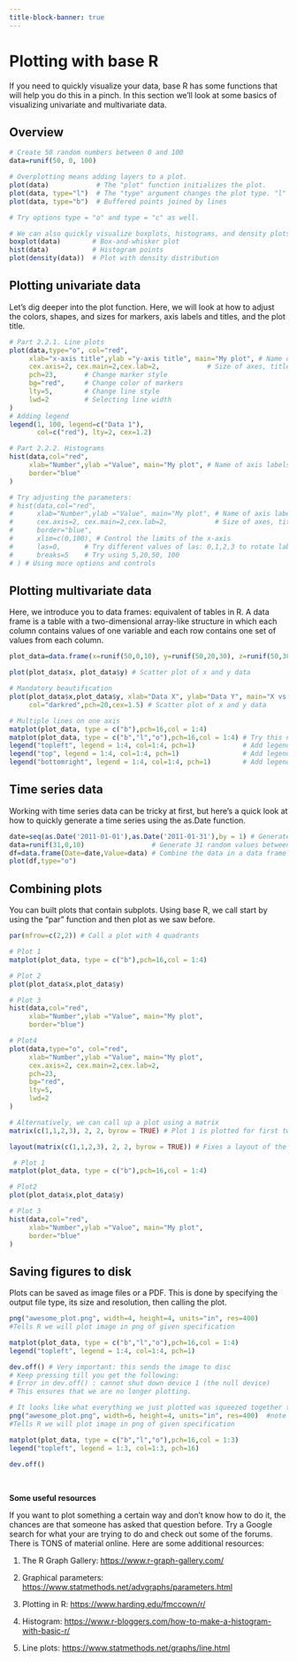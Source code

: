 ```yaml
---
title-block-banner: true
---
```

# Plotting with base R

If you need to quickly visualize your data, base R has some functions that will help you do this in a pinch. In this section we'll look at some basics of visualizing univariate and multivariate data.

## Overview

```r

# Create 50 random numbers between 0 and 100  
data=runif(50, 0, 100) 

# Overplotting means adding layers to a plot.
plot(data)            # The "plot" function initializes the plot.
plot(data, type="l")  # The "type" argument changes the plot type. "l" calls up a line plot
plot(data, type="b")  # Buffered points joined by lines

# Try options type = "o" and type = "c" as well.

# We can also quickly visualize boxplots, histograms, and density plots using the same procedure
boxplot(data)        # Box-and-whisker plot
hist(data)           # Histogram points
plot(density(data))  # Plot with density distribution 

```

## Plotting univariate data

Let's dig deeper into the plot function. Here, we will look at how to adjust the colors, shapes, and sizes for markers, axis labels and titles, and the plot title.

```r

# Part 2.2.1. Line plots
plot(data,type="o", col="red",
     xlab="x-axis title",ylab ="y-axis title", main="My plot", # Name of axis labels and title
     cex.axis=2, cex.main=2,cex.lab=2,            # Size of axes, title and label
     pch=23,       # Change marker style
     bg="red",     # Change color of markers
     lty=5,        # Change line style
     lwd=2         # Selecting line width
) 
# Adding legend
legend(1, 100, legend=c("Data 1"),
       col=c("red"), lty=2, cex=1.2)

# Part 2.2.2. Histograms
hist(data,col="red",
     xlab="Number",ylab ="Value", main="My plot", # Name of axis labels and title
     border="blue"
) 

# Try adjusting the parameters:
# hist(data,col="red",
#      xlab="Number",ylab ="Value", main="My plot", # Name of axis labels and title
#      cex.axis=2, cex.main=2,cex.lab=2,            # Size of axes, title and label
#      border="blue", 
#      xlim=c(0,100), # Control the limits of the x-axis
#      las=0,      # Try different values of las: 0,1,2,3 to rotate labels
#      breaks=5    # Try using 5,20,50, 100
# ) # Using more options and controls

```

## Plotting multivariate data

Here, we introduce you to data frames: equivalent of tables in R. A data frame is a table with a two-dimensional array-like structure in which each column contains values of one variable and each row contains one set of values from each column.

```r

plot_data=data.frame(x=runif(50,0,10), y=runif(50,20,30), z=runif(50,30,40)) 

plot(plot_data$x, plot_data$y) # Scatter plot of x and y data

# Mandatory beautification
plot(plot_data$x,plot_data$y, xlab="Data X", ylab="Data Y", main="X vs Y plot",
     col="darkred",pch=20,cex=1.5) # Scatter plot of x and y data

# Multiple lines on one axis
matplot(plot_data, type = c("b"),pch=16,col = 1:4) 
matplot(plot_data, type = c("b","l","o"),pch=16,col = 1:4) # Try this now. Any difference? 
legend("topleft", legend = 1:4, col=1:4, pch=1)            # Add legend to a top left
legend("top", legend = 1:4, col=1:4, pch=1)                # Add legend to at top center
legend("bottomright", legend = 1:4, col=1:4, pch=1)        # Add legend at the bottom right

```

## Time series data

Working with time series data can be tricky at first, but here's a quick look at how to quickly generate a time series using the as.Date function.

```r


date=seq(as.Date('2011-01-01'),as.Date('2011-01-31'),by = 1) # Generate a sequence 31 days
data=runif(31,0,10)                 # Generate 31 random values between 0 and 10
df=data.frame(Date=date,Value=data) # Combine the data in a data frame
plot(df,type="o")

```

## Combining plots

You can built plots that contain subplots. Using base R, we call start by using the "par" function and then plot as we saw before.

```r

par(mfrow=c(2,2)) # Call a plot with 4 quadrants

# Plot 1
matplot(plot_data, type = c("b"),pch=16,col = 1:4) 

# Plot 2
plot(plot_data$x,plot_data$y) 

# Plot 3
hist(data,col="red",
     xlab="Number",ylab ="Value", main="My plot", 
     border="blue") 

# Plot4
plot(data,type="o", col="red",
     xlab="Number",ylab ="Value", main="My plot",
     cex.axis=2, cex.main=2,cex.lab=2, 
     pch=23,   
     bg="red", 
     lty=5, 
     lwd=2 
) 

# Alternatively, we can call up a plot using a matrix
matrix(c(1,1,2,3), 2, 2, byrow = TRUE) # Plot 1 is plotted for first two spots, followed by plot 2 and 3 

layout(matrix(c(1,1,2,3), 2, 2, byrow = TRUE)) # Fixes a layout of the plots we want to make

 # Plot 1
matplot(plot_data, type = c("b"),pch=16,col = 1:4)

# Plot2
plot(plot_data$x,plot_data$y) 

# Plot 3
hist(data,col="red",
     xlab="Number",ylab ="Value", main="My plot",
     border="blue"
)
```

## Saving figures to disk

Plots can be saved as image files or a PDF. This is done by specifying the output file type, its size and resolution, then calling the plot.

```r

png("awesome_plot.png", width=4, height=4, units="in", res=400) 
#Tells R we will plot image in png of given specification

matplot(plot_data, type = c("b","l","o"),pch=16,col = 1:4)  
legend("topleft", legend = 1:4, col=1:4, pch=1)

dev.off() # Very important: this sends the image to disc
# Keep pressing till you get the following: 
# Error in dev.off() : cannot shut down device 1 (the null device) 
# This ensures that we are no longer plotting.

# It looks like what everything we just plotted was squeezed together to tightly. Let's change the size.
png("awesome_plot.png", width=6, height=4, units="in", res=400)  #note change in dimension
#Tells R we will plot image in png of given specification

matplot(plot_data, type = c("b","l","o"),pch=16,col = 1:3)  
legend("topleft", legend = 1:3, col=1:3, pch=16)

dev.off() 

```

<br>

**Some useful resources**

If you want to plot something a certain way and don't know how to do it, the chances are that someone has asked that question before. Try a Google search for what your are trying to do and check out some of the forums. There is TONS of material online. Here are some additional resources:

1.  The R Graph Gallery: <https://www.r-graph-gallery.com/>

2.  Graphical parameters: <https://www.statmethods.net/advgraphs/parameters.html>

3.  Plotting in R: <https://www.harding.edu/fmccown/r/>

4.  Histogram: <https://www.r-bloggers.com/how-to-make-a-histogram-with-basic-r/>

5.  Line plots: <https://www.statmethods.net/graphs/line.html>
